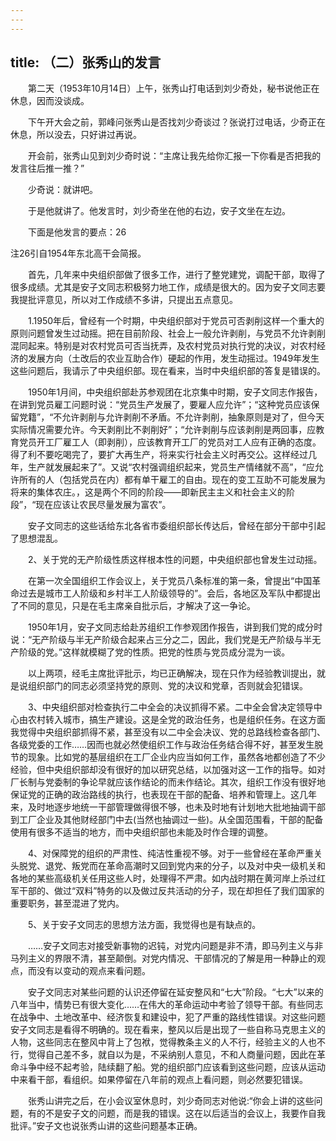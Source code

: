 ```yaml
---
---
---
```

title: （二）张秀山的发言
---




　　第二天（1953年10月14日）上午，张秀山打电话到刘少奇处，秘书说他正在休息，因而没谈成。

　　下午开大会之前，郭峰问张秀山是否找刘少奇谈过？张说打过电话，少奇正在休息，所以没去，只好讲过再说。

　　开会前，张秀山见到刘少奇时说：“主席让我先给你汇报一下你看是否把我的发言往后推一推？”

　　少奇说：就讲吧。

　　于是他就讲了。他发言时，刘少奇坐在他的右边，安子文坐在左边。

　　下面是他发言的要点：26

注26引自1954年东北高干会简报。

　　首先，几年来中央组织部做了很多工作，进行了整党建党，调配干部，取得了很多成绩。尤其是安子文同志积极努力地工作，成绩是很大的。因为安子文同志要我提批评意见，所以对工作成绩不多讲，只提出五点意见。

　　1.1950年后，曾经有一个时期，中央组织部对于党员可否剥削这样一个重大的原则问题曾发生过动摇。把在目前阶段、社会上一般允许剥削，与党员不允许剥削混同起来。特别是对农村党员可否当抚弄，及农村党员对执行党的决议，对农村经济的发展方向（土改后的农业互助合作）硬起的作用，发生动摇过。1949年发生这些问题后，我请示了中央组织部。现在看来，当时中央组织部的答复是错误的。

　　1950年1月间，中央组织部赴苏参观团在北京集中时期，安子文同志作报告，在讲到党员雇工问题时说：“党员生产发展了，要雇人应允许”；“这种党员应该保留党籍”，“不允许剥削与允许剥削不矛盾。不允许剥削，抽象原则是对了，但今天实际情况需要允许。今天剥削比不剥削好”；“允许剥削与应该剥削是两回事，应教育党员开工厂雇工人（即剥削），应该教育开工厂的党员对工人应有正确的态度。得了利不要吃喝完了，要扩大再生产，将来实行社会主义时再交公。这样经过几年，生产就发展起来了”。又说“农村强调组织起来，党员生产情绪就不高”，“应允许所有的人（包括党员在内）都有单干雇工的自由。现在的变工互助不可能发展为将来的集体农庄。，这是两个不同的阶段——即新民主主义和社会主义的阶段”，“现在应该让农民尽量发展为富农”。

　　安子文同志的这些话给东北各省市委组织部长传达后，曾经在部分干部中引起了思想混乱。

　　2、关于党的无产阶级性质这样根本性的问题，中央组织部也曾发生过动摇。

　　在第一次全国组织工作会议上，关于党员八条标准的第一条，曾提出“中国革命过去是城市工人阶级和乡村半工人阶级领导的”。会后，各地区及军队中都提出了不同的意见，只是在毛主席亲自批示后，才解决了这一争论。

　　1950年1月，安子文同志给赴苏组织工作参观团作报告，讲到我们党的成分时说：“无产阶级与半无产阶级合起来占三分之二，因此，我们党是无产阶级与半无产阶级的党。”这样就模糊了党的性质。把党的性质与党员成分混为一谈。

　　以上两项，经毛主席批评批示，均已正确解决，现在只作为经验教训提出，就是说组织部门的同志必须坚持党的原则、党的决议和党章，否则就会犯错误。

　　3、中央组织部对检查执行二中全会的决议抓得不紧。二中全会曾决定领导中心由农村转入城市，搞生产建设。这是全党的政治任务，也是组织任务。在这方面我觉得中央组织部抓得不紧，甚至没有以二中全会决议、党的总路线检查各部门、各级党委的工作……因而也就必然使组织工作与政治任务结合得不好，甚至发生脱节的现象。比如党的基层组织在工厂企业内应当如何工作，虽然各地都创造了不少经验，但中央组织部却没有很好的加以研究总结，以加强对这一工作的指导。如对厂长制与党委制的争论早就应该作结论的而未作结论。其次，组织工作没有很好地保证党的正确的政治路线的执行，也表现在干部的配备、培养和管理上。这几年来，及时地逐步地统一干部管理做得很不够，也未及时地有计划地大批地抽调干部到工厂企业及其他财经部门中去(当然也抽调过一些)。从全国范围看，干部的配备使用有很多不适当的地方，而中央组织部也未能及时作合理的调整。

　　4、对保障党的组织的严肃性、纯洁性重视不够。对于一些曾经在革命严重关头脱党、退党、叛党而在革命高潮时又回到党内来的分子，以及对中央一级机关和各地的某些高级机关任用这些人时，处理得不严肃。如内战时期在黄河岸上杀过红军干部的、做过“双料”特务的以及做过反共活动的分子，现在却担任了我们国家的重要职务，甚至混进了党内。

　　5、关于安子文同志的思想方法方面，我觉得也是有缺点的。

　　……安子文同志对接受新事物的迟钝，对党内问题是非不清，即马列主义与非马列主义的界限不清，甚至颠倒。对党内情况、干部情况的了解是用一种静止的观点，而没有以变动的观点来看问题。

　　安子文同志对某些问题的认识还停留在延安整风和“七大”阶段。“七大”以来的八年当中，情势已有很大变化……在伟大的革命运动中考验了领导干部。有些同志在战争中、土地改革中、经济恢复和建设中，犯了严重的路线性错误。对这些问题安子文同志是看得不明确的。现在看来，整风以后是出现了一些自称马克思主义的人物，这些同志在整风中背上了包袱，觉得教条主义的人不行，经验主义的人也不行，觉得自己差不多，就自以为是，不采纳别人意见，不和人商量问题，因此在革命斗争中经不起考验，陆续翻了船。党的组织部门应该看到这些问题，应该从运动中来看干部，看组织。如果停留在八年前的观点上看问题，则必然要犯错误。

　　张秀山讲完之后，在小会议室休息时，刘少奇同志对他说:“你会上讲的这些问题，有的不是安子文的问题，而是我的错误。这在以后适当的会议上，我要作自我批评。”安子文也说张秀山讲的这些问题基本正确。